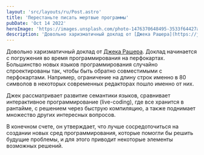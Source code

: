 ```yaml
---
layout: 'src/layouts/ru/Post.astro'
title: 'Перестаньте писать мертвые программы'
pubDate: 'Oct 14 2022'
heroImage: 'https://images.unsplash.com/photo-1476370648495-3533f64427a2?ixlib=rb-4.0.3&ixid=MnwxMjA3fDB8MHxzZWFyY2h8M3x8ZGVhZHxlbnwwfHwwfHw%3D&auto=format&fit=crop&w=1296&q=60'
description: 'Довольно харизматичный доклад от [Джека Рашера](https://jackrusher.com/). Доклад начинается с погружения во время программирования на перфокартах. Большинство новых языков программирования случайно спроектированы так, чтобы быть обратно совместимыми с перфокартами. Например, ограничение на длину строк именно в 80 символов в некоторых современных редакторах пошло именно от них. '
---
```



Довольно харизматичный доклад от [Джека Рашера](https://jackrusher.com/). Доклад начинается с погружения во время программирования на перфокартах. Большинство новых языков программирования случайно спроектированы так, чтобы быть обратно совместимыми с перфокартами. Например, ограничение на длину строк именно в 80 символов в некоторых современных редакторах пошло именно от них.

Джек рассматривает развитие семантики языков, сравнивает интерактивное программирование (live-coding), где все хранится в рантайме, с решением через быструю компиляцию, а также поднимает множество других интересных вопросов.

В конечном счете, он утверждает, что лучше сосредоточиться на создании новых сред программирования, которые помогли бы решить будущие проблемы, и для этого приводит некоторые элементы возможных решений.

<Youtube code="8Ab3ArE8W3s" />
